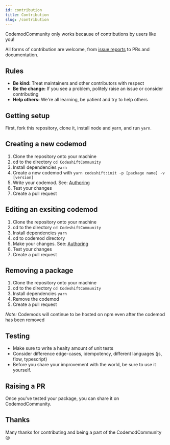 ```yaml
---
id: contribution
title: Contribution
slug: /contribution
---
```


CodemodCommunity only works because of contributions by users like you!

All forms of contribution are welcome, from [issue reports](https://github.com/CodeshiftCommunity/CodeshiftCommunity/issues/new/choose) to PRs and documentation.

## Rules

- **Be kind:** Treat maintainers and other contributors with respect
- **Be the change:** If you see a problem, politely raise an issue or consider contributing
- **Help others:** We're all learning, be patient and try to help others

## Getting setup

First, fork this repository, clone it, install node and yarn, and run `yarn`.

## Creating a new codemod

1. Clone the repository onto your machine
2. cd to the directory `cd CodeshiftCommunity`
3. Install dependencies `yarn`
4. Create a new codemod with `yarn codeshift:init -p [package name] -v [version]`
5. Write your codemod. See: [Authoring](authoring)
6. Test your changes
7. Create a pull request

## Editing an exsiting codemod

1. Clone the repository onto your machine
2. cd to the directory `cd CodeshiftCommunity`
3. Install dependencies `yarn`
4. cd to codemod directory
5. Make your changes. See: [Authoring](authoring)
6. Test your changes
7. Create a pull request

## Removing a package

1. Clone the repository onto your machine
2. cd to the directory `cd CodeshiftCommunity`
3. Install dependencies `yarn`
4. Remove the codemod
5. Create a pull request

_Note:_ Codemods will continue to be hosted on npm even after the codemod has been removed

## Testing

- Make sure to write a healty amount of unit tests
- Consider difference edge-cases, idempotency, different languages (js, flow, typescript)
- Before you share your improvement with the world, be sure to use it yourself.

## Raising a PR

Once you've tested your package, you can share it on CodemodCommunity.

## Thanks

Many thanks for contributing and being a part of the CodemodCommunity 😍
